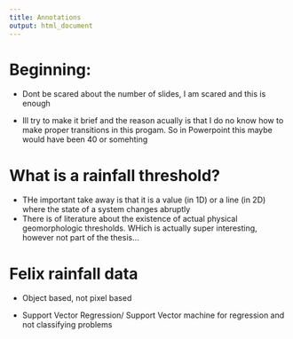 ---
title: Annotations
output: html_document
---
  
# Beginning:
  
- Dont be scared about the number of slides, I am scared and this is enough

- Ill try to make it brief and the reason acually is that I do no know how to make proper transitions
in this progam. So in Powerpoint this maybe would have been 40 or somehting


# What is a rainfall threshold?

- THe important take away is that it is a value (in 1D) or a line (in 2D) where the state of a system changes abruptly
- There is  of literature about the existence of actual physical geomorphologic thresholds. WHich is actually super interesting, however not part of the thesis...


# Felix rainfall data

- Object based, not pixel based

- Support Vector Regression/ Support Vector machine for regression and not classifying problems
